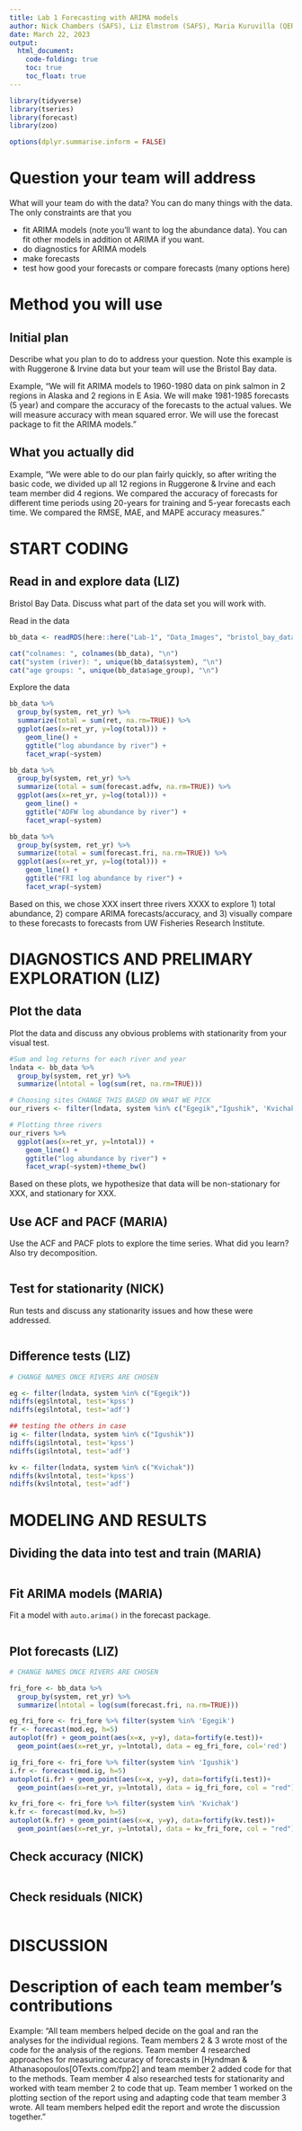 ```yaml
---
title: Lab 1 Forecasting with ARIMA models
author: Nick Chambers (SAFS), Liz Elmstrom (SAFS), Maria Kuruvilla (QERM)
date: March 22, 2023
output: 
  html_document:
    code-folding: true
    toc: true
    toc_float: true
---
```


```r
library(tidyverse)
library(tseries)
library(forecast)
library(zoo)

options(dplyr.summarise.inform = FALSE)
```

# Question your team will address

What will your team do with the data? You can do many things with the data. The only constraints are that you

* fit ARIMA models (note you'll want to log the abundance data). You can fit other models in addition ot ARIMA if you want.
* do diagnostics for ARIMA models
* make forecasts
* test how good your forecasts or compare forecasts (many options here)

# Method you will use

## Initial plan

Describe what you plan to do to address your question. Note this example is with Ruggerone & Irvine data but your team will use the Bristol Bay data.

Example, "We will fit ARIMA models to 1960-1980 data on pink salmon in 2 regions in Alaska and 2 regions in E Asia. We will make 1981-1985  forecasts (5 year) and compare the accuracy of the forecasts to the actual values. We will measure accuracy with mean squared error. We will use the forecast package to fit the ARIMA models."

## What you actually did

Example, "We were able to do our plan fairly quickly, so after writing the basic code, we divided up all 12 regions in Ruggerone & Irvine and each team member did 4 regions. We compared the accuracy of forecasts for different time periods using 20-years for training and 5-year forecasts each time. We compared the RMSE, MAE, and MAPE accuracy measures."

# START CODING

## Read in and explore data (LIZ)

Bristol Bay Data. Discuss what part of the data set you will work with.

Read in the data 
```r

bb_data <- readRDS(here::here("Lab-1", "Data_Images", "bristol_bay_data_plus_covariates.rds"))

cat("colnames: ", colnames(bb_data), "\n")
cat("system (river): ", unique(bb_data$system), "\n")
cat("age groups: ", unique(bb_data$age_group), "\n")

```

Explore the data 
```r
bb_data %>% 
  group_by(system, ret_yr) %>%
  summarize(total = sum(ret, na.rm=TRUE)) %>%
  ggplot(aes(x=ret_yr, y=log(total))) + 
    geom_line() + 
    ggtitle("log abundance by river") +
    facet_wrap(~system)

bb_data %>%
  group_by(system, ret_yr) %>%
  summarize(total = sum(forecast.adfw, na.rm=TRUE)) %>%
  ggplot(aes(x=ret_yr, y=log(total))) +
    geom_line() +
    ggtitle("ADFW log abundance by river") +
    facet_wrap(~system)

bb_data %>% 
  group_by(system, ret_yr) %>%
  summarize(total = sum(forecast.fri, na.rm=TRUE)) %>%
  ggplot(aes(x=ret_yr, y=log(total))) + 
    geom_line() + 
    ggtitle("FRI log abundance by river") +
    facet_wrap(~system)

```

Based on this, we chose XXX insert three rivers XXXX to explore 1) total abundance, 2) compare ARIMA forecasts/accuracy, and 3) visually compare to these forecasts to forecasts from UW Fisheries Research Institute. 

# DIAGNOSTICS AND PRELIMARY EXPLORATION (LIZ)

## Plot the data

Plot the data and discuss any obvious problems with stationarity from your visual test.

```r

#Sum and log returns for each river and year
lndata <- bb_data %>%
  group_by(system, ret_yr) %>%
  summarize(lntotal = log(sum(ret, na.rm=TRUE)))

# Choosing sites CHANGE THIS BASED ON WHAT WE PICK
our_rivers <- filter(lndata, system %in% c("Egegik","Igushik", 'Kvichak'))

# Plotting three rivers
our_rivers %>% 
  ggplot(aes(x=ret_yr, y=lntotal)) + 
    geom_line() + 
    ggtitle("log abundance by river") +
    facet_wrap(~system)+theme_bw()

```

Based on these plots, we hypothesize that data will be non-stationary for XXX, and stationary for XXX. 

## Use ACF and PACF (MARIA)

Use the ACF and PACF plots to explore the time series. What did you learn? Also try decomposition.

```r

```

## Test for stationarity (NICK)

Run tests and discuss any stationarity issues and how these were addressed.

```r

```

## Difference tests (LIZ)

```r

# CHANGE NAMES ONCE RIVERS ARE CHOSEN

eg <- filter(lndata, system %in% c("Egegik"))
ndiffs(eg$lntotal, test='kpss')
ndiffs(eg$lntotal, test='adf')

## testing the others in case
ig <- filter(lndata, system %in% c("Igushik"))
ndiffs(ig$lntotal, test='kpss')
ndiffs(ig$lntotal, test='adf')

kv <- filter(lndata, system %in% c("Kvichak"))
ndiffs(kv$lntotal, test='kpss')
ndiffs(kv$lntotal, test='adf')

```

# MODELING AND RESULTS

## Dividing the data into test and train (MARIA)

```r

```

## Fit ARIMA models (MARIA)
Fit a model with `auto.arima()` in the forecast package.

```r

```

## Plot forecasts (LIZ)
```r

# CHANGE NAMES ONCE RIVERS ARE CHOSEN

fri_fore <- bb_data %>%
  group_by(system, ret_yr) %>%
  summarize(lntotal = log(sum(forecast.fri, na.rm=TRUE)))

eg_fri_fore <- fri_fore %>% filter(system %in% 'Egegik')
fr <- forecast(mod.eg, h=5)
autoplot(fr) + geom_point(aes(x=x, y=y), data=fortify(e.test))+
  geom_point(aes(x=ret_yr, y=lntotal), data = eg_fri_fore, col='red')

ig_fri_fore <- fri_fore %>% filter(system %in% 'Igushik')
i.fr <- forecast(mod.ig, h=5)
autoplot(i.fr) + geom_point(aes(x=x, y=y), data=fortify(i.test))+
  geom_point(aes(x=ret_yr, y=lntotal), data = ig_fri_fore, col = "red")

kv_fri_fore <- fri_fore %>% filter(system %in% 'Kvichak')
k.fr <- forecast(mod.kv, h=5)
autoplot(k.fr) + geom_point(aes(x=x, y=y), data=fortify(kv.test))+
  geom_point(aes(x=ret_yr, y=lntotal), data = kv_fri_fore, col = "red")

```

## Check accuracy (NICK)
```r

```

## Check residuals (NICK)

```r

```

# DISCUSSION

# Description of each team member's contributions

Example: "All team members helped decide on the goal and ran the analyses for the individual regions. Team members 2 & 3 wrote most of the code for the analysis of the regions. Team member 4 researched approaches for measuring accuracy of forecasts in [Hyndman & Athanasopoulos[OTexts.com/fpp2] and team member 2 added code for that to the methods. Team member 4 also researched tests for stationarity and worked with team member 2 to code that up. Team member 1 worked on the plotting section of the report using and adapting code that team member 3 wrote. All team members helped edit the report and wrote the discussion together."

